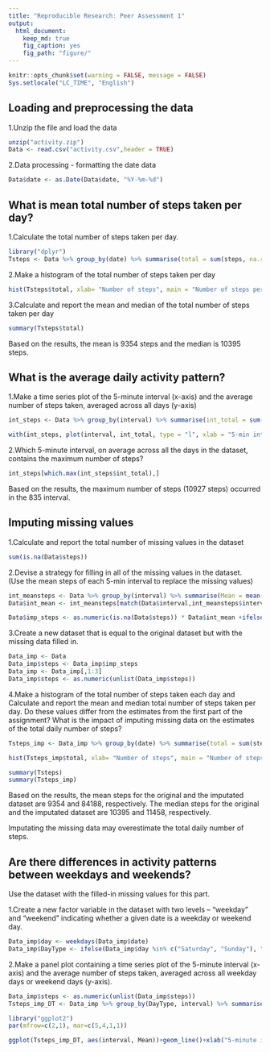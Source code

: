 ```yaml
---
title: "Reproducible Research: Peer Assessment 1"
output: 
  html_document:
    keep_md: true
    fig_caption: yes
    fig_path: "figure/"
---
```

```r
knitr::opts_chunk$set(warning = FALSE, message = FALSE)
Sys.setlocale("LC_TIME", "English")

```

## Loading and preprocessing the data
1.Unzip the file and load the data

```r
unzip("activity.zip")
Data <- read.csv("activity.csv",header = TRUE)
```

2.Data processing - formatting the date data

```r
Data$date <- as.Date(Data$date, "%Y-%m-%d")
```



## What is mean total number of steps taken per day?  

1.Calculate the total number of steps taken per day.

```r
library("dplyr")
Tsteps <- Data %>% group_by(date) %>% summarise(total = sum(steps, na.rm=TRUE))
```

2.Make a histogram of the total number of steps taken per day

```r
hist(Tsteps$total, xlab= "Number of steps", main = "Number of steps per day", breaks = 20)
```

3.Calculate and report the mean and median of the total number of steps taken per day

```r
summary(Tsteps$total)
```

Based on the results, the mean is 9354 steps and the median is 10395 steps.



## What is the average daily activity pattern?

1.Make a time series plot of the 5-minute interval (x-axis) and the average number of steps taken, averaged across all days (y-axis)

```r
int_steps <- Data %>% group_by(interval) %>% summarise(int_total = sum(steps, na.rm = TRUE))

with(int_steps, plot(interval, int_total, type = "l", xlab = "5-min interval", ylab = "Average number of steps daily"))  
```

2.Which 5-minute interval, on average across all the days in the dataset, contains the maximum number of steps?

```r
int_steps[which.max(int_steps$int_total),]
```

Based on the results, the maximum number of steps (10927 steps) occurred in the 835 interval.

## Imputing missing values

1.Calculate and report the total number of missing values in the dataset

```r
sum(is.na(Data$steps))
```

2.Devise a strategy for filling in all of the missing values in the dataset.\
(Use the mean steps of each 5-min interval to replace the missing values)

```r
int_meansteps <- Data %>% group_by(interval) %>% summarise(Mean = mean(steps, na.rm=TRUE))
Data$int_mean <- int_meansteps[match(Data$interval,int_meansteps$interval),"Mean"]

Data$imp_steps <- as.numeric(is.na(Data$steps)) * Data$int_mean +ifelse(is.na(Data$steps),0,Data$steps)

```

3.Create a new dataset that is equal to the original dataset but with the missing data filled in.

```r
Data_imp <- Data
Data_imp$steps <- Data_imp$imp_steps
Data_imp <- Data_imp[,1:3]
Data_imp$steps <- as.numeric(unlist(Data_imp$steps))
```

4.Make a histogram of the total number of steps taken each day and Calculate and report the mean and median total number of steps taken per day. Do these values differ from the estimates from the first part of the assignment? What is the impact of imputing missing data on the estimates of the total daily number of steps?

```r
Tsteps_imp <- Data_imp %>% group_by(date) %>% summarise(total = sum(steps))

hist(Tsteps_imp$total, xlab= "Number of steps", main = "Number of steps per day", breaks = 20)

```

```r
summary(Tsteps)
summary(Tsteps_imp)
```
Based on the results, the mean steps for the original and the imputated dataset are 9354 and 84188, respectively. The median steps for the original and the imputated dataset are 10395 and 11458, respectively.

Imputating the missing data may overestimate the total daily number of steps.

## Are there differences in activity patterns between weekdays and weekends?  

Use the dataset with the filled-in missing values for this part.

1.Create a new factor variable in the dataset with two levels – “weekday” and “weekend” indicating whether a given date is a weekday or weekend day.

```r
Data_imp$day <- weekdays(Data_imp$date)
Data_imp$DayType <- ifelse(Data_imp$day %in% c("Saturday", "Sunday"), "Weekend", "weekday")
```

2.Make a panel plot containing a time series plot of the 5-minute interval (x-axis) and the average number of steps taken, averaged across all weekday days or weekend days (y-axis).

```r
Data_imp$steps <- as.numeric(unlist(Data_imp$steps))
Tsteps_imp_DT <- Data_imp %>% group_by(DayType, interval) %>% summarise(Mean = mean(steps))
```

```r
library("ggplot2")
par(mfrow=c(2,1), mar=c(5,4,1,1))

ggplot(Tsteps_imp_DT, aes(interval, Mean))+geom_line()+xlab("5-minute interval")+ylab("average number of steps")+ggtitle("Average Daily Steps")+facet_grid(DayType~.)

```

